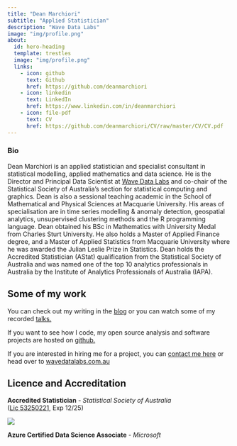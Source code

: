 ```yaml
---
title: "Dean Marchiori"
subtitle: "Applied Statistician"
description: "Wave Data Labs"
image: "img/profile.png"
about:
  id: hero-heading
  template: trestles
  image: "img/profile.png"
  links:
    - icon: github
      text: Github
      href: https://github.com/deanmarchiori
    - icon: linkedin
      text: LinkedIn
      href: https://www.linkedin.com/in/deanmarchiori
    - icon: file-pdf
      text: CV
      href: https://github.com/deanmarchiori/CV/raw/master/CV/CV.pdf
---
```



:::{#hero-heading}

### Bio 
Dean Marchiori is an applied statistician and specialist consultant in statistical modelling, applied mathematics and data science. He is the Director and Principal Data Scientist at [Wave Data Labs](www.wavedatalabs.com.au) and co-chair of the Statistical Society of Australia's section for statistical computing and graphics. Dean is also a sessional teaching academic in the School of Mathematical and Physical Sciences at Macquarie University. His areas of specialisation are in time series modelling & anomaly detection, geospatial analytics, unsupervised clustering methods and the R programming language. Dean obtained his BSc in Mathematics with University Medal from Charles Sturt University. He also holds a Master of Applied Finance degree, and a Master of Applied Statistics from Macquarie University where he was awarded the Julian Leslie Prize in Statistics. Dean holds the Accredited Statistician (AStat) qualification from the Statistical Society of Australia and was named one of the top 10 analytics professionals in Australia by the Institute of Analytics Professionals of Australia (IAPA). 

:::   

## Some of my work 

You can check out my writing in the [blog](posts/index.qmd) or you can 
watch some of my recorded [talks.](talks/index.qmd)

If you want to see how I code, my open source analysis and software projects are hosted on [github.](https://github.com/deanmarchiori)  

If you are interested in hiring me for a project, you can [contact me here](contact/index.qmd) or head over 
to [wavedatalabs.com.au](wavedatalabs.com.au)


## Licence and Accreditation  

 **Accredited Statistician** - *Statistical Society of Australia*   
 ([Lic 53250221](https://www.statsoc.org.au/Sys/PublicProfile/53250221/4702721), Exp 12/25)

![](img/SSA_2025.png)
 
 **Azure Certified Data Science Associate** - *Microsoft*   
 
<div data-iframe-width="150" data-iframe-height="270" data-share-badge-id="80e6017b-6e52-4d87-a9e4-d84781bf7280" data-share-badge-host="https://www.credly.com"></div><script type="text/javascript" async src="//cdn.credly.com/assets/utilities/embed.js"></script>
